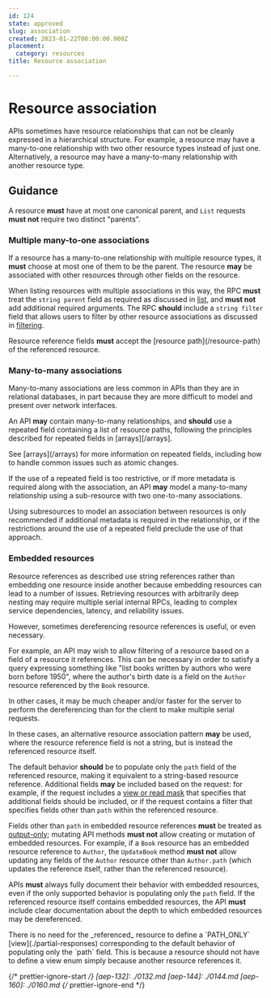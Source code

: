 ```yaml
---
id: 124
state: approved
slug: association
created: 2023-01-22T00:00:00.000Z
placement:
  category: resources
title: Resource association

--- 
```


# Resource association

APIs sometimes have resource relationships that can not be cleanly expressed in
a hierarchical structure. For example, a resource may have a many-to-one
relationship with two other resource types instead of just one. Alternatively,
a resource may have a many-to-many relationship with another resource type.

## Guidance

A resource <b class="font-extrabold	text-red-700">must</b> have at most one canonical parent, and `List` requests
<b class="font-extrabold	text-red-700">must not</b> require two distinct "parents".

### Multiple many-to-one associations

If a resource has a many-to-one relationship with multiple resource types, it
<b class="font-extrabold	text-red-700">must</b> choose at most one of them to be the parent. The resource <b class="font-extrabold text-green-700">may</b> be
associated with other resources through other fields on the resource.


<Tabs>
  <TabItem label="Protocol Buffers">
  
  
  <Sample path="../aep.dev/aep/general/0124/multiple_many_to_one.proto" type="protobuf" />
  
  
  </TabItem>
  <TabItem label="OpenAPI 3.0">
  
  
  <Sample path="../aep.dev/aep/general/0124/multiple_many_to_one.oas.yaml" type="yml" />
  
  
  </TabItem>
</Tabs>
    

When listing resources with multiple associations in this way, the RPC <b class="font-extrabold	text-red-700">must</b>
treat the `string parent` field as required as discussed in [list](/list), and
<b class="font-extrabold	text-red-700">must not</b> add additional required arguments. The RPC <b class="font-extrabold	text-yellow-700">should</b> include a
`string filter` field that allows users to filter by other resource
associations as discussed in [filtering](/filtering).

<Aside type="note" title="Note">
  Resource reference fields <b class="font-extrabold	text-red-700">must</b> accept the
  [resource path](/resource-path) of the referenced resource.
</Aside>

### Many-to-many associations

Many-to-many associations are less common in APIs than they are in relational
databases, in part because they are more difficult to model and present over
network interfaces.

An API <b class="font-extrabold text-green-700">may</b> contain many-to-many relationships, and <b class="font-extrabold	text-yellow-700">should</b> use a
repeated field containing a list of resource paths, following the principles
described for repeated fields in [arrays][/arrays].


<Tabs>
  <TabItem label="Protocol Buffers">
  
  
  <Sample path="../aep.dev/aep/general/0124/many_to_many_repeated.proto" type="protobuf" />
  
  
  </TabItem>
  <TabItem label="OpenAPI 3.0">
  
  
  <Sample path="../aep.dev/aep/general/0124/many_to_many_repeated.oas.yaml" type="yml" />
  
  
  </TabItem>
</Tabs>
    

<Aside type="note" title="Note">
  See [arrays](/arrays) for more information on repeated fields,
  including how to handle common issues such as atomic changes.
</Aside>

If the use of a repeated field is too restrictive, or if more metadata is
required along with the association, an API <b class="font-extrabold text-green-700">may</b> model a many-to-many
relationship using a sub-resource with two one-to-many associations.


<Tabs>
  <TabItem label="Protocol Buffers">
  
  
  <Sample path="../aep.dev/aep/general/0124/many_to_many_subresource.proto" type="protobuf" />
  
  
  </TabItem>
  <TabItem label="OpenAPI 3.0">
  
  
  <Sample path="../aep.dev/aep/general/0124/many_to_many_subresource.oas.yaml" type="yml" />
  
  
  </TabItem>
</Tabs>
    

<Aside type="note" title="Note">
  Using subresources to model an association between resources is only
  recommended if additional metadata is required in the relationship, or if the
  restrictions around the use of a repeated field preclude the use of that
  approach.
</Aside>

### Embedded resources

Resource references as described use string references rather than embedding
one resource inside another because embedding resources can lead to a number of
issues. Retrieving resources with arbitrarily deep nesting may require multiple
serial internal RPCs, leading to complex service dependencies, latency, and
reliability issues.

However, sometimes dereferencing resource references is useful, or even
necessary.

For example, an API may wish to allow filtering of a resource based on a field
of a resource it references. This can be necessary in order to satisfy a query
expressing something like "list books written by authors who were born before
1950", where the author's birth date is a field on the `Author` resource
referenced by the `Book` resource.

In other cases, it may be much cheaper and/or faster for the server to perform
the dereferencing than for the client to make multiple serial requests.

In these cases, an alternative resource association pattern <b class="font-extrabold text-green-700">may</b> be used,
where the resource reference field is not a string, but is instead the
referenced resource itself.

The default behavior <b class="font-extrabold	text-yellow-700">should</b> be to populate only the `path` field of the
referenced resource, making it equivalent to a string-based resource reference.
Additional fields <b class="font-extrabold text-green-700">may</b> be included based on the request: for example, if the
request includes a [view or read mask](./partial-responses) that specifies that
additional fields should be included, or if the request contains a filter that
specifies fields other than `path` within the referenced resource.

Fields other than `path` in embedded resource references <b class="font-extrabold	text-red-700">must</b> be treated as
[output-only](./field-behavior); mutating API methods <b class="font-extrabold	text-red-700">must not</b> allow
creating or mutation of embedded resources. For example, if a `Book` resource
has an embedded resource reference to `Author`, the `UpdateBook` method **must
not** allow updating any fields of the `Author` resource other than
`Author.path` (which updates the reference itself, rather than the referenced
resource).

APIs <b class="font-extrabold	text-red-700">must</b> always fully document their behavior with embedded resources,
even if the only supported behavior is populating only the `path` field. If the
referenced resource itself contains embedded resources, the API <b class="font-extrabold	text-red-700">must</b>
include clear documentation about the depth to which embedded resources may be
dereferenced.

<Aside type="note" title="Note">
  There is no need for the _referenced_ resource to define a
  `PATH_ONLY` [view](./partial-responses) corresponding to the default behavior
  of populating only the `path` field. This is because a resource should not have
  to define a view enum simply because another resource references it.
</Aside>


<Tabs>
  <TabItem label="Protocol Buffers">
  
  
  <Sample path="../aep.dev/aep/general/0124/embedded_resource.proto" type="protobuf" />
  
  
  </TabItem>
  <TabItem label="OpenAPI 3.0">
  
  
  <Sample path="../aep.dev/aep/general/0124/embedded_resource.oas.yaml" type="yml" />
  
  
  </TabItem>
</Tabs>
    

{/* prettier-ignore-start  */}
[aep-132]: ./0132.md
[aep-144]: ./0144.md
[aep-160]: ./0160.md
{/* prettier-ignore-end  */}
